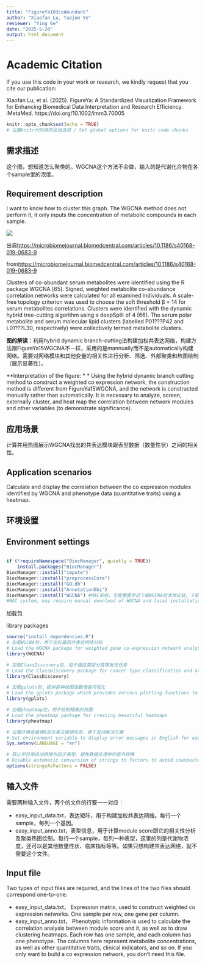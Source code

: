 ```yaml
---
title: "FigureYa103coAbundant"
author: "Xiaofan Lu, Taojun Ye"
reviewer: "Ying Ge"
date: "2025-5-20"
output: html_document
---
```



# Academic Citation
If you use this code in your work or research, we kindly request that you cite our publication:

Xiaofan Lu, et al. (2025). FigureYa: A Standardized Visualization Framework for Enhancing Biomedical Data Interpretation and Research Efficiency. iMetaMed. https://doi.org/10.1002/imm3.70005


```r
knitr::opts_chunk$set(echo = TRUE)
# 设置knitr代码块的全局选项 / Set global options for knitr code chunks
```

## 需求描述

这个图，想知道怎么聚类的。WGCNA这个方法不会做，输入的是代谢化合物在各个sample里的浓度。

## Requirement description

I want to know how to cluster this graph. The WGCNA method does not perform it, it only inputs the concentration of metabolic compounds in each sample.

![](example.png)

出自<https://microbiomejournal.biomedcentral.com/articles/10.1186/s40168-019-0683-9>

from<https://microbiomejournal.biomedcentral.com/articles/10.1186/s40168-019-0683-9>

Clusters of co-abundant serum metabolites were identified using the R package WGCNA [65]. Signed, weighted metabolite co-abundance correlation networks were calculated for all examined individuals. A scale-free topology criterion was used to choose the soft threshold β = 14 for serum metabolites correlations. Clusters were identified with the dynamic hybrid tree-cutting algorithm using a deepSplit of 4 [66]. The serum polar metabolite and serum molecular lipid clusters (labelled P01???P42 and L01???L30, respectively) were collectively termed metabolite clusters.

**图的解读：**利用hybrid dynamic branch-cutting法构建加权共表达网络，构建方法跟FigureYa15WGCNA不一样，采用的是mannually而不是automatically构建网络。需要对网络模块和其他变量的相关性进行分析、筛选、外部聚类和热图绘制（展示显著性）。

**Interpretation of the figure: * * Using the hybrid dynamic branch cutting method to construct a weighted co expression network, the construction method is different from FigureYa15WGCNA, and the network is constructed manually rather than automatically. It is necessary to analyze, screen, externally cluster, and heat map the correlation between network modules and other variables (to demonstrate significance).

## 应用场景

计算并用热图展示WGCNA找出的共表达模块跟表型数据（数量性状）之间的相关性。

## Application scenarios

Calculate and display the correlation between the co expression modules identified by WGCNA and phenotype data (quantitative traits) using a heatmap.

## 环境设置


## Environment settings


```r

if (!requireNamespace("BiocManager", quietly = TRUE))
    install.packages("BiocManager")
BiocManager::install("impute")
BiocManager::install("preprocessCore")
BiocManager::install("GO.db")
BiocManager::install("AnnotationDbi")
BiocManager::install("WGCNA") #MAC系统，可能需要手动下载WGCNA后本地安装，下载链接：https://horvath.genetics.ucla.edu/html/CoexpressionNetwork/Rpackages/WGCNA/WGCNA_1.67.tgz
#MAC system, may require manual download of WGCNA and local installation. Download link: https://horvath.genetics.ucla.edu/html/CoexpressionNetwork/Rpackages/WGCNA/WGCNA_1.67.tgz
```

加载包

library packages

```r
source("install_dependencies.R")
# 加载WGCNA包，用于加权基因共表达网络分析
# Load the WGCNA package for weighted gene co-expression network analysis
library(WGCNA)

# 加载ClassDiscovery包，用于癌症类型分类等发现任务
# Load the ClassDiscovery package for cancer type classification and other discovery tasks
library(ClassDiscovery)

# 加载gplots包，提供各种绘图函数增强可视化
# Load the gplots package which provides various plotting functions to enhance visualization
library(gplots)

# 加载pheatmap包，用于绘制精美的热图
# Load the pheatmap package for creating beautiful heatmaps
library(pheatmap)

# 设置环境变量使R显示英文报错信息，便于查找解决方案
# Set environment variable to display error messages in English for easier troubleshooting
Sys.setenv(LANGUAGE = "en")

# 禁止字符串自动转换为因子类型，避免数据处理中的意外转换
# Disable automatic conversion of strings to factors to avoid unexpected data type conversions
options(stringsAsFactors = FALSE)
```

## 输入文件

需要两种输入文件，两个的文件的行要一一对应：

- easy_input_data.txt，表达矩阵，用于构建加权共表达网络。每行一个sample，每列一个基因。
- easy_input_anno.txt，表型信息，用于计算module score跟它的相关性分析及聚类热图绘制。每行一个sample，每列一种表型，这里的列是代谢物浓度，还可以是其他数量性状、临床指标等等。如果只想构建共表达网络，就不需要这个文件。

## Input file

Two types of input files are required, and the lines of the two files should correspond one-to-one:

- easy_input_data.txt， Expression matrix, used to construct weighted co expression networks. One sample per row, one gene per column.
- easy_input_anno.txt， Phenotypic information is used to calculate the correlation analysis between module score and it, as well as to draw clustering heatmaps. Each row has one sample, and each column has one phenotype. The columns here represent metabolite concentrations, as well as other quantitative traits, clinical indicators, and so on. If you only want to build a co expression network, you don't need this file.
